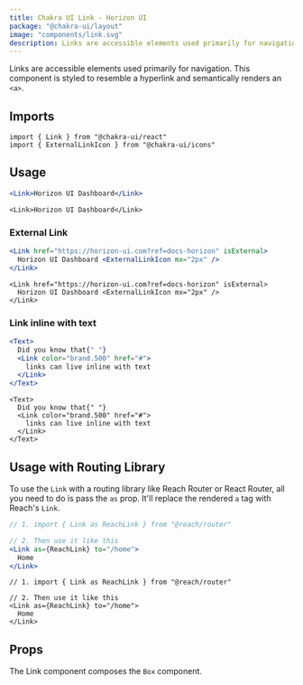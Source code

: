 ```yaml
---
title: Chakra UI Link - Horizon UI
package: "@chakra-ui/layout"
image: "components/link.svg"
description: Links are accessible elements used primarily for navigation
---
```


Links are accessible elements used primarily for navigation. This component is
styled to resemble a hyperlink and semantically renders an `<a>`.

## Imports

```tsx
import { Link } from "@chakra-ui/react"
import { ExternalLinkIcon } from "@chakra-ui/icons"
```

## Usage

```jsx
<Link>Horizon UI Dashboard</Link>
```

```tsx
<Link>Horizon UI Dashboard</Link>
```

### External Link

```jsx
<Link href="https://horizon-ui.com?ref=docs-horizon" isExternal>
  Horizon UI Dashboard <ExternalLinkIcon mx="2px" />
</Link>
```

```tsx
<Link href="https://horizon-ui.com?ref=docs-horizon" isExternal>
  Horizon UI Dashboard <ExternalLinkIcon mx="2px" />
</Link>
```

### Link inline with text

```jsx
<Text>
  Did you know that{" "}
  <Link color="brand.500" href="#">
    links can live inline with text
  </Link>
</Text>
```

```tsx
<Text>
  Did you know that{" "}
  <Link color="brand.500" href="#">
    links can live inline with text
  </Link>
</Text>
```

## Usage with Routing Library

To use the `Link` with a routing library like Reach Router or React Router, all
you need to do is pass the `as` prop. It'll replace the rendered `a` tag with
Reach's `Link`.

```jsx live=false
// 1. import { Link as ReachLink } from "@reach/router"

// 2. Then use it like this
<Link as={ReachLink} to="/home">
  Home
</Link>
```

```tsx live=false
// 1. import { Link as ReachLink } from "@reach/router"

// 2. Then use it like this
<Link as={ReachLink} to="/home">
  Home
</Link>
```

## Props

The Link component composes the `Box` component.

<PropsTable of="Link" />
